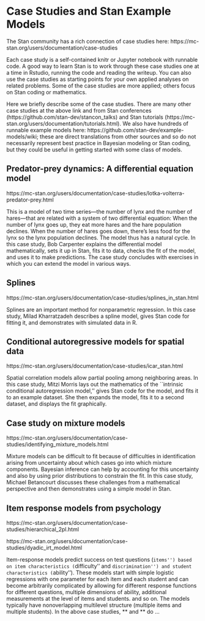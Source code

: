 # Case Studies and Stan Example Models

The Stan community has a rich connection of case studies here:  https://mc-stan.org/users/documentation/case-studies

Each case study is a self-contained knitr or Jupyter notebook with runnable code.  A good way to learn Stan is to work through these case studies one at a time in Rstudio, running the code and reading the writeup.  You can also use the case studies as starting points for your own applied analyses on related problems.  Some of the case studies are more applied; others focus on Stan coding or mathematics.

Here we briefly describe some of the case studies.  There are many other case studies at the above link and from Stan conferences (https://github.com/stan-dev/stancon_talks) and Stan tutorials (https://mc-stan.org/users/documentation/tutorials.html).  We also have hundreds of runnable example models here:  https://github.com/stan-dev/example-models/wiki; these are direct translations from other sources and so do not necessarily represent best practice in Bayesian modeling or Stan coding, but they could be useful in getting started with some class of models.

## Predator-prey dynamics:  A differential equation model

https://mc-stan.org/users/documentation/case-studies/lotka-volterra-predator-prey.html

This is a model of two time series---the number of lynx and the number of hares---that are related with a system of two differential equation:  When the number of lynx goes up, they eat more hares and the hare population declines.  When the number of hares goes down, there's less food for the lynx so the lynx population declines.  The model thus has a natural cycle.  In this case study, Bob Carpenter explains the differential model mathematically, sets it up in Stan, fits it to data, checks the fit of the model, and uses it to make predictions.  The case study concludes with exercises in which you can extend the model in various ways.

## Splines

https://mc-stan.org/users/documentation/case-studies/splines_in_stan.html

Splines are an important method for nonparametric regression.  In this case study, Milad Kharratzadeh describes a spline model, gives Stan code for fitting it, and demonstrates with simulated data in R.

## Conditional autoregressive models for spatial data

https://mc-stan.org/users/documentation/case-studies/icar_stan.html

Spatial correlation models allow partial pooling among neighboring areas.  In this case study, Mitzi Morris lays out the mathematics of the ``intrinsic conditional autoregression model,'' gives Stan code for the model, and fits it to an example dataset.  She then expands the model, fits it to a second dataset, and displays the fit graphically.

## Case study on mixture models

https://mc-stan.org/users/documentation/case-studies/identifying_mixture_models.html

Mixture models can be difficult to fit because of difficulties in identification arising from uncertainty about which cases go into which mixture components.  Bayesian inference can help by accounting for this uncertainty and also by using prior distributions to constrain the fit.  In this case study, Michael Betancourt discusses these challenges from a mathematical perspective and then demonstrates using a simple model in Stan.

## Item response models from psychology

https://mc-stan.org/users/documentation/case-studies/hierarchical_2pl.html

https://mc-stan.org/users/documentation/case-studies/dyadic_irt_model.html

Item-response models predict success on test questions (``items'') based on item characteristics (``difficulty'' and ``discrimination'') and student characteristics (``ability'').  These models start with simple logistic regressions with one parameter for each item and each student and can become arbitrarily complicated by allowing for different response functions for different questions, multiple dimensions of ability, additional measurements at the level of items and students. and so on.  The models typically have nonoverlapping multilevel structure (multiple items and multiple students).  In the above case studies, ** and ** do ...
